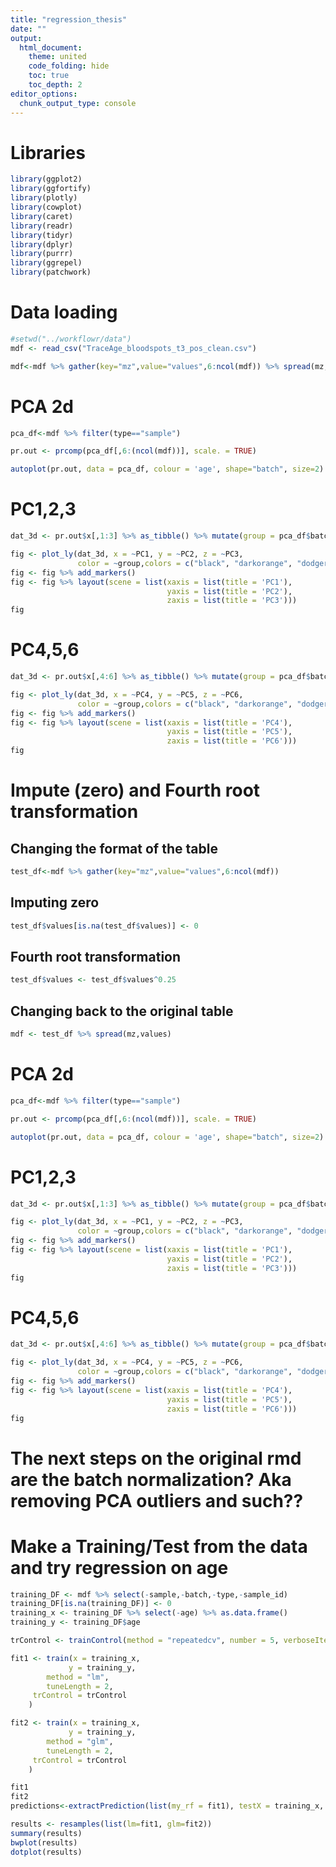 ```yaml
---
title: "regression_thesis"
date: ""
output: 
  html_document:
    theme: united
    code_folding: hide
    toc: true
    toc_depth: 2 
editor_options: 
  chunk_output_type: console
---
```


# Libraries
```r
library(ggplot2)
library(ggfortify)
library(plotly)
library(cowplot)
library(caret)
library(readr)
library(tidyr)
library(dplyr)
library(purrr)
library(ggrepel)
library(patchwork)
```

# Data loading
```r
#setwd("../workflowr/data")
mdf <- read_csv("TraceAge_bloodspots_t3_pos_clean.csv")

mdf<-mdf %>% gather(key="mz",value="values",6:ncol(mdf)) %>% spread(mz,values)
```

# PCA 2d
```r
pca_df<-mdf %>% filter(type=="sample")
```
```r
pr.out <- prcomp(pca_df[,6:(ncol(mdf))], scale. = TRUE)

autoplot(pr.out, data = pca_df, colour = 'age', shape="batch", size=2)
```

# PC1,2,3
```r
dat_3d <- pr.out$x[,1:3] %>% as_tibble() %>% mutate(group = pca_df$batch, pen=pca_df$age)

fig <- plot_ly(dat_3d, x = ~PC1, y = ~PC2, z = ~PC3, 
               color = ~group,colors = c("black", "darkorange", "dodgerblue","darkred"), size = I(100))
fig <- fig %>% add_markers()
fig <- fig %>% layout(scene = list(xaxis = list(title = 'PC1'),
                                   yaxis = list(title = 'PC2'),
                                   zaxis = list(title = 'PC3')))
fig
```

# PC4,5,6
```r
dat_3d <- pr.out$x[,4:6] %>% as_tibble() %>% mutate(group = pca_df$batch, pen=pca_df$age)

fig <- plot_ly(dat_3d, x = ~PC4, y = ~PC5, z = ~PC6, 
               color = ~group,colors = c("black", "darkorange", "dodgerblue","darkred"), size = I(100))
fig <- fig %>% add_markers()
fig <- fig %>% layout(scene = list(xaxis = list(title = 'PC4'),
                                   yaxis = list(title = 'PC5'),
                                   zaxis = list(title = 'PC6')))
fig
```


# Impute (zero) and Fourth root transformation
## Changing the format of the table
```r
test_df<-mdf %>% gather(key="mz",value="values",6:ncol(mdf))
```
## Imputing zero
```r
test_df$values[is.na(test_df$values)] <- 0
```
## Fourth root transformation
```r
test_df$values <- test_df$values^0.25
```
## Changing back to the original table
```r
mdf <- test_df %>% spread(mz,values)
```

# PCA 2d
```r
pca_df<-mdf %>% filter(type=="sample")
```
```r
pr.out <- prcomp(pca_df[,6:(ncol(mdf))], scale. = TRUE)

autoplot(pr.out, data = pca_df, colour = 'age', shape="batch", size=2)
```

# PC1,2,3
```r
dat_3d <- pr.out$x[,1:3] %>% as_tibble() %>% mutate(group = pca_df$batch, pen=pca_df$age)

fig <- plot_ly(dat_3d, x = ~PC1, y = ~PC2, z = ~PC3, 
               color = ~group,colors = c("black", "darkorange", "dodgerblue","darkred"), size = I(100))
fig <- fig %>% add_markers()
fig <- fig %>% layout(scene = list(xaxis = list(title = 'PC1'),
                                   yaxis = list(title = 'PC2'),
                                   zaxis = list(title = 'PC3')))
fig
```

# PC4,5,6
```r
dat_3d <- pr.out$x[,4:6] %>% as_tibble() %>% mutate(group = pca_df$batch, pen=pca_df$age)

fig <- plot_ly(dat_3d, x = ~PC4, y = ~PC5, z = ~PC6, 
               color = ~group,colors = c("black", "darkorange", "dodgerblue","darkred"), size = I(100))
fig <- fig %>% add_markers()
fig <- fig %>% layout(scene = list(xaxis = list(title = 'PC4'),
                                   yaxis = list(title = 'PC5'),
                                   zaxis = list(title = 'PC6')))
fig
```

# The next steps on the original rmd are the batch normalization? Aka removing PCA outliers and such?? 

# Make a Training/Test from the data and try regression on age 
```r
training_DF <- mdf %>% select(-sample,-batch,-type,-sample_id)
training_DF[is.na(training_DF)] <- 0
training_x <- training_DF %>% select(-age) %>% as.data.frame()
training_y <- training_DF$age
```

```r
trControl <- trainControl(method = "repeatedcv", number = 5, verboseIter = F, savePredictions = "final")

fit1 <- train(x = training_x, 
             y = training_y, 
        method = "lm",
        tuneLength = 2,
     trControl = trControl
    )

fit2 <- train(x = training_x, 
             y = training_y, 
        method = "glm",
        tuneLength = 2,
     trControl = trControl
    )

fit1
fit2
predictions<-extractPrediction(list(my_rf = fit1), testX = training_x, testY = training_y)
```

```r
results <- resamples(list(lm=fit1, glm=fit2))
summary(results)
bwplot(results)
dotplot(results)
```

